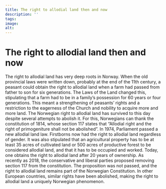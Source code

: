 ```yaml
---
title: The right to allodial land then and now
description: ''
tags:
image: 
alt: 
---
```



# The right to allodial land then and now

<Container stil="initial side">
    The right to allodial land has very deep roots in Norway. When the old provincial laws were written down, probably at the end of the 11th century, a peasant could obtain the right to allodial land when a farm had passed from father to son for six generations. The Laws of the Land changed this, stipulating that a farm had to be in a family’s possession for 60 years or four generations. This meant a strengthening of peasants’ rights and a restriction to the eagerness of the Church and nobility to acquire more and more land. The Norwegian right to allodial land has survived to this day despite several attempts to abolish it. For this, Norwegians can thank the constitution of 1814, whose section 117 states that “Allodial right and the right of primogeniture shall not be abolished”. In 1974, Parliament passed a new allodial land law. Firstborns now had the right to allodial land regardless of gender. It was also stipulated that an agricultural property has to be at least 35 acres of cultivated land or 500 acres of productive forest to be considered allodial land, and that it has to be occupied and worked. Today, one obtains the right to allodial land after 20 years of ownership. As recently as 2018, the conservative and liberal parties proposed removing section 117 from the constitution. The proposition was not passed, and the right to allodial land remains part of the Norwegian Constitution. In other European countries, similar rights have been abolished, making the right to allodial land a uniquely Norwegian phenomenon.
</Container>